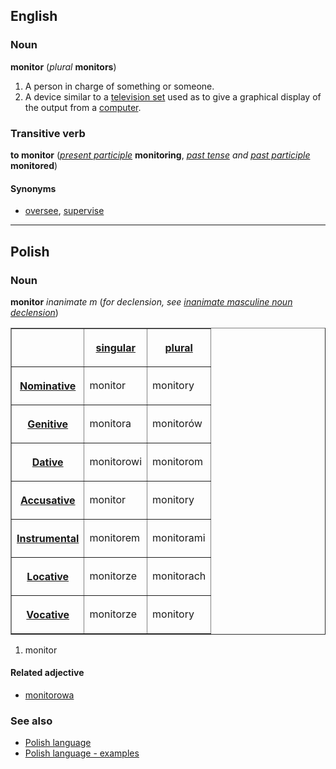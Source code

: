 ==English==
===Noun===
'''monitor''' (''plural'' '''monitors''')

#A person in charge of something or someone.
#A device similar to a [[television set]] used as to give a graphical display of the output from a [[computer]].

===Transitive verb===
'''to monitor''' (''[[present participle]]'' '''monitoring''', ''[[past tense]] and [[past participle]]'' '''monitored''')

====Synonyms====
*[[oversee]], [[supervise]]

----
==Polish==
===Noun===
'''monitor''' ''inanimate m'' (''for declension, see [[Polish language - inanimate masculine noun declension|inanimate masculine noun declension]]'')

<table border=1>
<tr><th><th>[[Polish language - singular number|singular]]<th>[[Polish language - plural number|plural]]</tr>
<tr><th>[[Polish language - nominative|Nominative]]<td>monitor<td>monitory</tr>
<tr><th>[[Polish language - genitive|Genitive]]<td>monitora<td>monitorów</tr>
<tr><th>[[Polish language - dative|Dative]]<td>monitorowi<td>monitorom</tr>
<tr><th>[[Polish language - accusative|Accusative]]<td>monitor<td>monitory</tr>
<tr><th>[[Polish language - instrumental|Instrumental]]<td>monitorem<td>monitorami</tr>
<tr><th>[[Polish language - locative|Locative]]<td>monitorze<td>monitorach</tr>
<tr><th>[[Polish language - vocative|Vocative]]<td>monitorze<td>monitory</tr>
</table>

#monitor

====Related adjective====
*[[monitorowa]]

===See also===
*[[Polish language]]
*[[Polish language - examples]]